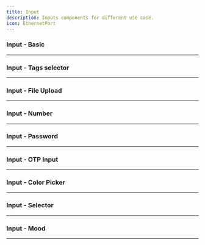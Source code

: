 ```yaml
---
title: Input
description: Inputs components for different use case.
icon: EthernetPort
---
```


### Input - Basic


<Preview link="input/input-01">
  <Input_01 />
</Preview>

---

### Input - Tags selector


<Preview link="input/input-02">
  <Input_02 />
</Preview>

---

### Input - File Upload


<Preview link="input/input-03">
  <Input_03 />
</Preview>

---

### Input - Number


<Preview link="input/input-04">
  <Input_04 />
</Preview>

---

### Input - Password


<Preview link="input/input-05">
  <Input_05 />
</Preview>

---

### Input - OTP Input


<Preview link="input/input-06">
  <Input_06 />
</Preview>

---

### Input - Color Picker


<Preview link="input/input-08">
  <Input_08 />
</Preview>

---

### Input - Selector


<Preview link="input/input-09">
  <Input_09 />
</Preview>

---

### Input - Mood


<Preview link="input/input-10">
  <Input_10 />
</Preview>

---
